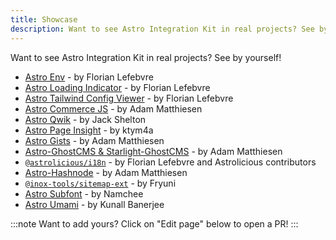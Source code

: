 ```yaml
---
title: Showcase
description: Want to see Astro Integration Kit in real projects? See by yourself!
---
```


Want to see Astro Integration Kit in real projects? See by yourself!

- [Astro Env](https://github.com/florian-lefebvre/astro-env) - by Florian Lefebvre
- [Astro Loading Indicator](https://github.com/florian-lefebvre/astro-loading-indicator) - by Florian Lefebvre
- [Astro Tailwind Config Viewer](https://github.com/florian-lefebvre/astro-tailwind-config-viewer) - by Florian Lefebvre
- [Astro Commerce JS](https://github.com/adammatthiesen/astro-commercejs) - by Adam Matthiesen
- [Astro Qwik](https://github.com/QwikDev/astro) - by Jack Shelton
- [Astro Page Insight](https://github.com/ktym4a/astro-page-insight) - by ktym4a
- [Astro Gists](https://github.com/MatthiesenXYZ/astro-gists) - by Adam Matthiesen
- [Astro-GhostCMS & Starlight-GhostCMS](https://astro-ghostcms.xyz) - by Adam Matthiesen
- [`@astrolicious/i18n`](https://astro-i18n.netlify.app/) - by Florian Lefebvre and Astrolicious contributors
- [Astro-Hashnode](https://github.com/MatthiesenXYZ/astro-hashnode) - by Adam Matthiesen
- [`@inox-tools/sitemap-ext`](https://inox-tools.vercel.app/sitemap-ext) - by Fryuni
- [Astro Subfont](https://github.com/Namchee/fontsubs/tree/master/packages/astro) - by Namchee
- [Astro Umami](https://github.com/yeskunall/astro-umami) - by Kunall Banerjee

:::note
Want to add yours? Click on "Edit page" below to open a PR!
:::
